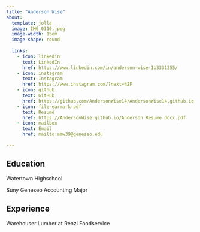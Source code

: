 ```yaml
---
title: "Anderson Wise"
about: 
  template: jolla
  image: IMG_0110.jpeg
  image-width: 15em
  image-shape: round 
  
  links:
    - icon: linkedin
      text: LinkedIn
      href: https://www.linkedin.com/in/anderson-wise-1b3331255/
    - icon: instagram
      text: Instagram
      href: https://www.instagram.com/?next=%2F
    - icon: github
      text: GitHub
      href: https://github.com/AndersonWise14/AndersonWise14.github.io
    - icon: file-earmark-pdf
      text: Resumé
      href: https://AndersonWise.github.io/Anderson Resume.docx.pdf
    - icon: mailbox
      text: Email
      href: mailto:amw39@geneseo.edu

---
```





## Education

Watertown Highschool

Suny Geneseo Accounting Major

## Experience

Warehouser Lumber at Renzi Foodservice


